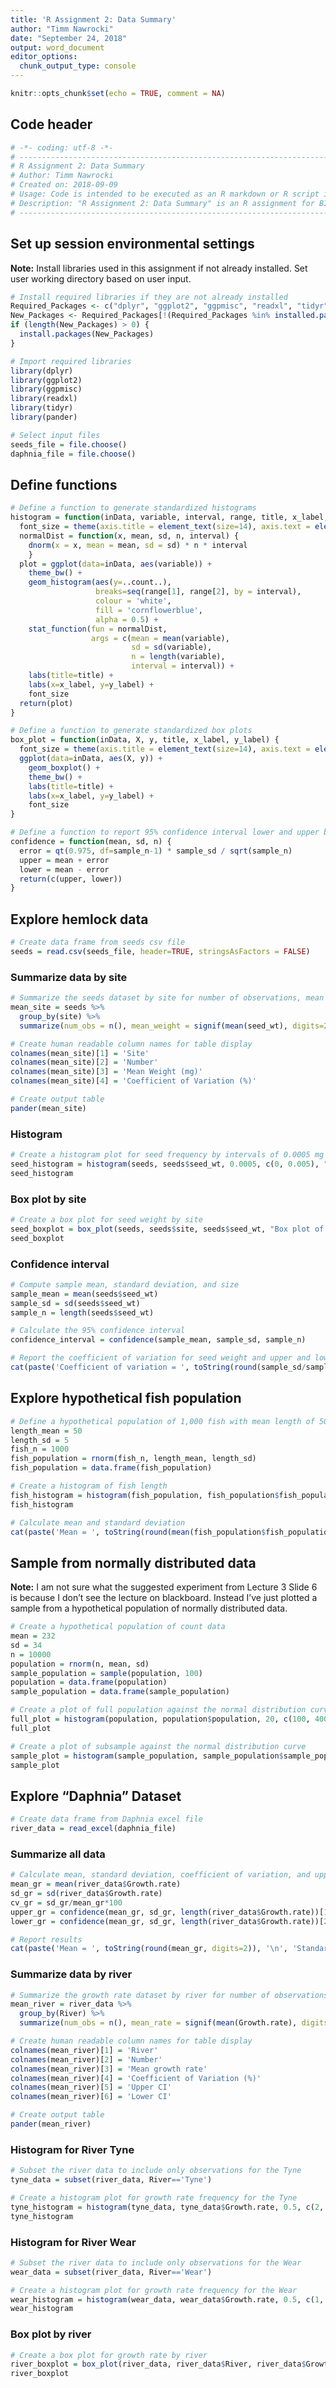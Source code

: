 ```yaml
---
title: 'R Assignment 2: Data Summary'
author: "Timm Nawrocki"
date: "September 24, 2018"
output: word_document
editor_options: 
  chunk_output_type: console
---
```


```r
knitr::opts_chunk$set(echo = TRUE, comment = NA)
```

## Code header

```r
# -*- coding: utf-8 -*-
# ---------------------------------------------------------------------------
# R Assignment 2: Data Summary
# Author: Timm Nawrocki
# Created on: 2018-09-09
# Usage: Code is intended to be executed as an R markdown or R script in RStudio.
# Description: "R Assignment 2: Data Summary" is an R assignment for BIOL-A601, Fall 2018.
# ---------------------------------------------------------------------------
```

## Set up session environmental settings

**Note:** Install libraries used in this assignment if not already installed. Set user working directory based on user input.

```r
# Install required libraries if they are not already installed
Required_Packages <- c("dplyr", "ggplot2", "ggpmisc", "readxl", "tidyr", "pander")
New_Packages <- Required_Packages[!(Required_Packages %in% installed.packages()[,"Package"])]
if (length(New_Packages) > 0) {
  install.packages(New_Packages)
}

# Import required libraries
library(dplyr)
library(ggplot2)
library(ggpmisc)
library(readxl)
library(tidyr)
library(pander)

# Select input files
seeds_file = file.choose()
daphnia_file = file.choose()
```
## Define functions

```r
# Define a function to generate standardized histograms
histogram = function(inData, variable, interval, range, title, x_label, y_label) {
  font_size = theme(axis.title = element_text(size=14), axis.text = element_text(size = 12))
  normalDist = function(x, mean, sd, n, interval) {
    dnorm(x = x, mean = mean, sd = sd) * n * interval
    }
  plot = ggplot(data=inData, aes(variable)) +
    theme_bw() +
    geom_histogram(aes(y=..count..),
                   breaks=seq(range[1], range[2], by = interval),
                   colour = 'white',
                   fill = 'cornflowerblue',
                   alpha = 0.5) +
    stat_function(fun = normalDist,
                  args = c(mean = mean(variable),
                           sd = sd(variable),
                           n = length(variable),
                           interval = interval)) +
    labs(title=title) +
    labs(x=x_label, y=y_label) +
    font_size
  return(plot)
}

# Define a function to generate standardized box plots
box_plot = function(inData, X, y, title, x_label, y_label) {
  font_size = theme(axis.title = element_text(size=14), axis.text = element_text(size = 12))
  ggplot(data=inData, aes(X, y)) +
    geom_boxplot() +
    theme_bw() +
    labs(title=title) +
    labs(x=x_label, y=y_label) +
    font_size
}

# Define a function to report 95% confidence interval lower and upper bounds
confidence = function(mean, sd, n) {
  error = qt(0.975, df=sample_n-1) * sample_sd / sqrt(sample_n)
  upper = mean + error
  lower = mean - error
  return(c(upper, lower))
}
```

## Explore hemlock data

```r
# Create data frame from seeds csv file
seeds = read.csv(seeds_file, header=TRUE, stringsAsFactors = FALSE)
```

### Summarize data by site

```r
# Summarize the seeds dataset by site for number of observations, mean weight, and coefficient of variation for weight
mean_site = seeds %>%
  group_by(site) %>%
  summarize(num_obs = n(), mean_weight = signif(mean(seed_wt), digits=2), site_cv = round(sd(seed_wt)/mean(seed_wt)*100, digits=0))

# Create human readable column names for table display
colnames(mean_site)[1] = 'Site'
colnames(mean_site)[2] = 'Number'
colnames(mean_site)[3] = 'Mean Weight (mg)'
colnames(mean_site)[4] = 'Coefficient of Variation (%)'

# Create output table
pander(mean_site)
```

### Histogram

```r
# Create a histogram plot for seed frequency by intervals of 0.0005 mg for all sites
seed_histogram = histogram(seeds, seeds$seed_wt, 0.0005, c(0, 0.005), "Histogram of Seed Weight", "Seed Weight (mg)", "Count")
seed_histogram
```

### Box plot by site

```r
# Create a box plot for seed weight by site
seed_boxplot = box_plot(seeds, seeds$site, seeds$seed_wt, "Box plot of seed weight by site", "Site", "Seed Weight (mg)")
seed_boxplot
```

### Confidence interval

```r
# Compute sample mean, standard deviation, and size
sample_mean = mean(seeds$seed_wt)
sample_sd = sd(seeds$seed_wt)
sample_n = length(seeds$seed_wt)

# Calculate the 95% confidence interval
confidence_interval = confidence(sample_mean, sample_sd, sample_n)

# Report the coefficient of variation for seed weight and upper and lower bounds of 95% confidence interval
cat(paste('Coefficient of variation = ', toString(round(sample_sd/sample_mean*100, digits=0)), '%\n', 'Upper bound of 95% confidence interval is ', toString(signif(confidence_interval[1], digits=2)), ' mg\n', 'Lower bound of 95% confidence interval is ', toString(signif(confidence_interval[2], digits=2)), ' mg\n', sep=''))
```

## Explore hypothetical fish population

```r
# Define a hypothetical population of 1,000 fish with mean length of 50 cm and standard deviation in length of 5 cm in a normal distribution
length_mean = 50
length_sd = 5
fish_n = 1000
fish_population = rnorm(fish_n, length_mean, length_sd)
fish_population = data.frame(fish_population)

# Create a histogram of fish length
fish_histogram = histogram(fish_population, fish_population$fish_population, 4, c(30, 70), "Histogram of Fish Length", "Length (cm)", "Count")
fish_histogram

# Calculate mean and standard deviation
cat(paste('Mean = ', toString(round(mean(fish_population$fish_population), digits=1)), ' cm\n', 'Standard deviation = ', toString(round(sd(fish_population$fish_population), digits=1)), ' cm\n', sep=''))
```

## Sample from normally distributed data

**Note:** I am not sure what the suggested experiment from Lecture 3 Slide 6 is because I don't see the lecture on blackboard. Instead I've just plotted a sample from a hypothetical population of normally distributed data.

```r
# Create a hypothetical population of count data
mean = 232
sd = 34
n = 10000
population = rnorm(n, mean, sd)
sample_population = sample(population, 100)
population = data.frame(population)
sample_population = data.frame(sample_population)

# Create a plot of full population against the normal distribution curve
full_plot = histogram(population, population$population, 20, c(100, 400), "Histogram of Entire Normally Distributed Population", "Hypothetical X (unit)", "Count")
full_plot

# Create a plot of subsample against the normal distribution curve
sample_plot = histogram(sample_population, sample_population$sample_population, 20, c(100, 400), "Histogram of 1% Sample of Population", "Hypothetical X (unit)", "Count")
sample_plot

```

## Explore "Daphnia" Dataset

```r
# Create data frame from Daphnia excel file
river_data = read_excel(daphnia_file)
```

### Summarize all data

```r
# Calculate mean, standard deviation, coefficient of variation, and upper and lower bounds of 95% confidence interval
mean_gr = mean(river_data$Growth.rate)
sd_gr = sd(river_data$Growth.rate)
cv_gr = sd_gr/mean_gr*100
upper_gr = confidence(mean_gr, sd_gr, length(river_data$Growth.rate))[1]
lower_gr = confidence(mean_gr, sd_gr, length(river_data$Growth.rate))[2]

# Report results
cat(paste('Mean = ', toString(round(mean_gr, digits=2)), '\n', 'Standard deviation = ', toString(round(sd_gr, digits=2)), '\n', 'Coefficient of Variation = ', toString(round(cv_gr, digits=0)), '%\n', 'Upper bound of 95% confidence interval = ', toString(round(upper_gr, digits=4)), '\n', 'Lower bound of 95% confidence interval = ', toString(round(lower_gr, digits=4)), '\n', sep=''))
```

### Summarize data by river

```r
# Summarize the growth rate dataset by river for number of observations, mean weight, coefficient of variation, upper 95% confidence interval, and lower 95% confidence interval
mean_river = river_data %>%
  group_by(River) %>%
  summarize(num_obs = n(), mean_rate = signif(mean(Growth.rate), digits=4), river_cv = round(sd(Growth.rate)/mean(Growth.rate)*100, digits=1), upper_ci = round(confidence(mean(Growth.rate), sd(Growth.rate), length(Growth.rate))[1], digits=5), lower_ci = round(confidence(mean(Growth.rate), sd(Growth.rate), length(Growth.rate))[2], digits=5))

# Create human readable column names for table display
colnames(mean_river)[1] = 'River'
colnames(mean_river)[2] = 'Number'
colnames(mean_river)[3] = 'Mean growth rate'
colnames(mean_river)[4] = 'Coefficient of Variation (%)'
colnames(mean_river)[5] = 'Upper CI'
colnames(mean_river)[6] = 'Lower CI'

# Create output table
pander(mean_river)
```

### Histogram for River Tyne

```r
# Subset the river data to include only observations for the Tyne
tyne_data = subset(river_data, River=='Tyne')

# Create a histogram plot for growth rate frequency for the Tyne
tyne_histogram = histogram(tyne_data, tyne_data$Growth.rate, 0.5, c(2, 6), "Histogram of Growth Rates on the Tyne River", "Growth rate", "Count")
tyne_histogram
```

### Histogram for River Wear

```r
# Subset the river data to include only observations for the Wear
wear_data = subset(river_data, River=='Wear')

# Create a histogram plot for growth rate frequency for the Wear
wear_histogram = histogram(wear_data, wear_data$Growth.rate, 0.5, c(1, 7.5), "Histogram of Growth Rates on the Wear River", "Growth rate", "Count")
wear_histogram
```

### Box plot by river

```r
# Create a box plot for growth rate by river
river_boxplot = box_plot(river_data, river_data$River, river_data$Growth.rate, "Box plot of growth rates by river", "River", "Growth rate")
river_boxplot
```